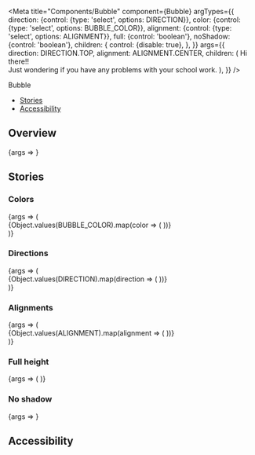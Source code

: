 
<Meta
  title="Components/Bubble"
  component={Bubble}
  argTypes={{
    direction: {control: {type: 'select', options: DIRECTION}},
    color: {control: {type: 'select', options: BUBBLE_COLOR}},
    alignment: {control: {type: 'select', options: ALIGNMENT}},
    full: {control: 'boolean'},
    noShadow: {control: 'boolean'},
    children: {
      control: {disable: true},
    },
  }}
  args={{
    direction: DIRECTION.TOP,
    alignment: ALIGNMENT.CENTER,
    children: (
      <span>
        Hi there!!
        <br />
        Just wondering if you have any problems with your school work.
      </span>
    ),
  }}
/>

<PageHeader>Bubble</PageHeader>

- [Stories](#stories)
- [Accessibility](#accessibility)

## Overview

<Canvas>
  <Story name="Default">{args => <Bubble {...args} full />}</Story>
</Canvas>

<ArgsTable story="Default" />

## Stories

### Colors

<Canvas>
  <Story name="Colors">
    {args => (
      <div>
        {Object.values(BUBBLE_COLOR).map(color => (
          <StoryVariant key={color} label={`color - ${color}`}>
            <Bubble {...args} color={color} />
          </StoryVariant>
        ))}
      </div>
    )}
  </Story>
</Canvas>

### Directions

<Canvas>
  <Story name="Directions" args={{color: BUBBLE_COLOR['blue-40']}}>
    {args => (
      <div>
        {Object.values(DIRECTION).map(direction => (
          <StoryVariant label={`direction - ${direction}`} key={direction}>
            <Bubble {...args} direction={direction} />
          </StoryVariant>
        ))}
      </div>
    )}
  </Story>
</Canvas>

### Alignments

<Canvas>
  <Story name="Alignments" args={{color: BUBBLE_COLOR['blue-40']}}>
    {args => (
      <div>
        {Object.values(ALIGNMENT).map(alignment => (
          <StoryVariant label={`alignment - ${alignment}`} key={alignment}>
            <Bubble {...args} alignment={alignment} />
          </StoryVariant>
        ))}
      </div>
    )}
  </Story>
</Canvas>

### Full height

<Canvas>
  <Story name="FullHeight" args={{color: BUBBLE_COLOR['blue-40']}}>
    {args => (
      <StoryVariantBorderBox height="250px">
        <Bubble {...args} full />
      </StoryVariantBorderBox>
    )}
  </Story>
</Canvas>

### No shadow

<Canvas>
  <Story name="NoShadow" args={{color: BUBBLE_COLOR['blue-40']}}>
    {args => <Bubble {...args} noShadow />}
  </Story>
</Canvas>

## Accessibility

<BubbleA11y />
